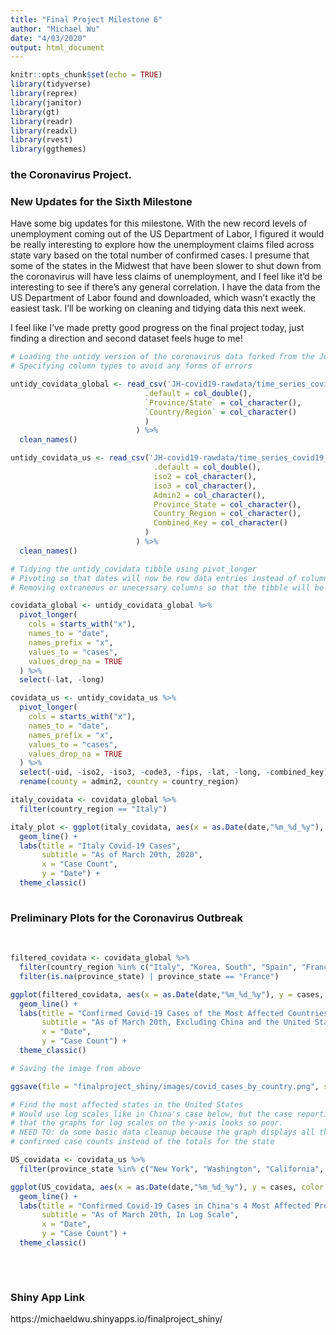 ```yaml
---
title: "Final Project Milestone 6"
author: "Michael Wu"
date: "4/03/2020"
output: html_document
---
```


```r
knitr::opts_chunk$set(echo = TRUE)
library(tidyverse)
library(reprex)
library(janitor)
library(gt)
library(readr)
library(readxl)
library(rvest)
library(ggthemes)
```

### the Coronavirus Project.

### New Updates for the Sixth Milestone
Have some big updates for this milestone. With the new record levels of unemployment coming out of the US Department of Labor, I figured it would be really interesting to explore how the unemployment claims filed across state vary based on the total number of confirmed cases. I presume that some of the states in the Midwest that have been slower to shut down from the coronavirus will have less claims of unemployment, and I feel like it'd be interesting to see if there's any general correlation. I have the data from the US Department of Labor found and downloaded, which wasn't exactly the easiest task. I'll be working on cleaning and tidying data this next week.

I feel like I've made pretty good progress on the final project today, just finding a direction and second dataset feels huge to me!

```r
# Loading the untidy version of the coronavirus data forked from the Johns Hopkins' GitHub repo
# Specifying column types to avoid any forms of errors

untidy_covidata_global <- read_csv('JH-covid19-rawdata/time_series_covid19_confirmed_global.csv', col_types = cols(
                              .default = col_double(),
                              `Province/State` = col_character(),
                              `Country/Region` = col_character()
                              )
                            ) %>%
  clean_names()

untidy_covidata_us <- read_csv('JH-covid19-rawdata/time_series_covid19_confirmed_US.csv', col_types = cols(
                                .default = col_double(),
                                iso2 = col_character(),
                                iso3 = col_character(),
                                Admin2 = col_character(),
                                Province_State = col_character(),
                                Country_Region = col_character(),
                                Combined_Key = col_character()
                              )
                            ) %>%
  clean_names()

```

```r
# Tidying the untidy_covidata tibble using pivot_longer
# Pivoting so that dates will now be row data entries instead of columns as they were originally
# Removing extraneous or unecessary columns so that the tibble will be smaller, these are huge data tables

covidata_global <- untidy_covidata_global %>%
  pivot_longer(
    cols = starts_with("x"),
    names_to = "date",
    names_prefix = "x",
    values_to = "cases",
    values_drop_na = TRUE
  ) %>%
  select(-lat, -long)

covidata_us <- untidy_covidata_us %>%
  pivot_longer(
    cols = starts_with("x"),
    names_to = "date",
    names_prefix = "x",
    values_to = "cases",
    values_drop_na = TRUE
  ) %>%
  select(-uid, -iso2, -iso3, -code3, -fips, -lat, -long, -combined_key) %>%
  rename(county = admin2, country = country_region)
```


```r
italy_covidata <- covidata_global %>%
  filter(country_region == "Italy")

italy_plot <- ggplot(italy_covidata, aes(x = as.Date(date,"%m_%d_%y"), y = cases)) +
  geom_line() +
  labs(title = "Italy Covid-19 Cases",
       subtitle = "As of March 20th, 2020",
       x = "Case Count",
       y = "Date") +
  theme_classic()
  
```

### Preliminary Plots for the Coronavirus Outbreak

$~$

```r
filtered_covidata <- covidata_global %>%
  filter(country_region %in% c("Italy", "Korea, South", "Spain", "France", "Germany", "Iran")) %>%
  filter(is.na(province_state) | province_state == "France")

ggplot(filtered_covidata, aes(x = as.Date(date,"%m_%d_%y"), y = cases, color = country_region)) +
  geom_line() +
  labs(title = "Confirmed Covid-19 Cases of the Most Affected Countries",
       subtitle = "As of March 20th, Excluding China and the United States",
       x = "Date",
       y = "Case Count") +
  theme_classic()

```

```r
# Saving the image from above

ggsave(file = "finalproject_shiny/images/covid_cases_by_country.png", scale = 0.9)
```



```r
# Find the most affected states in the United States
# Would use log scales like in China's case below, but the case reporting is so erratic
# that the graphs for log scales on the y-axis looks so poor.
# NEED TO: do some basic data cleanup because the graph displays all the county-wide 
# confirmed case counts instead of the totals for the state

US_covidata <- covidata_us %>%
  filter(province_state %in% c("New York", "Washington", "California", "New Jersey"))

ggplot(US_covidata, aes(x = as.Date(date,"%m_%d_%y"), y = cases, color = province_state)) +
  geom_line() +
  labs(title = "Confirmed Covid-19 Cases in China's 4 Most Affected Provinces",
       subtitle = "As of March 20th, In Log Scale",
       x = "Date",
       y = "Case Count") +
  theme_classic()
  
```

$~$

### Shiny App Link

https://michaeldwu.shinyapps.io/finalproject_shiny/

$~$
